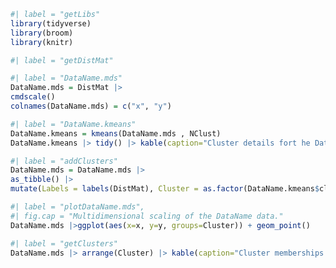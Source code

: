 
```r
#| label = "getLibs"
library(tidyverse)
library(broom)
library(knitr)
```

```r
#| label = "getDistMat"
```

```r
#| label = "DataName.mds"
DataName.mds = DistMat |>
cmdscale() 
colnames(DataName.mds) = c("x", "y")
```

```r
#| label = "DataName.kmeans"
DataName.kmeans = kmeans(DataName.mds , NClust)
DataName.kmeans |> tidy() |> kable(caption="Cluster details fort he DataName data.")
```

```r
#| label = "addClusters"
DataName.mds = DataName.mds |>
as_tibble() |>
mutate(Labels = labels(DistMat), Cluster = as.factor(DataName.kmeans$cluster))
```


```r
#| label = "plotDataName.mds",
#| fig.cap = "Multidimensional scaling of the DataName data."
DataName.mds |>ggplot(aes(x=x, y=y, groups=Cluster)) + geom_point()
```

```r
#| label = "getClusters"
DataName.mds |> arrange(Cluster) |> kable(caption="Cluster memberships for the DataName data.")
```
